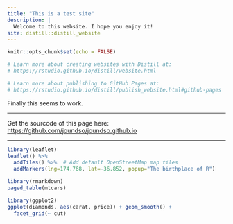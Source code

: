 ```yaml
---
title: "This is a test site"
description: |
  Welcome to this website. I hope you enjoy it!
site: distill::distill_website
---
```


```r
knitr::opts_chunk$set(echo = FALSE)

# Learn more about creating websites with Distill at:
# https://rstudio.github.io/distill/website.html

# Learn more about publishing to GitHub Pages at:
# https://rstudio.github.io/distill/publish_website.html#github-pages

```

Finally this seems to work.

---

Get the sourcode of this page here: <https://github.com/joundso/joundso.github.io>

---

```r
library(leaflet)
leaflet() %>%
  addTiles() %>%  # Add default OpenStreetMap map tiles
  addMarkers(lng=174.768, lat=-36.852, popup="The birthplace of R")
```

```r
library(rmarkdown)
paged_table(mtcars)
```

```r
library(ggplot2)
ggplot(diamonds, aes(carat, price)) + geom_smooth() +
  facet_grid(~ cut)
```
